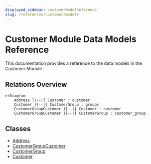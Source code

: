 ```yaml
---
displayed_sidebar: customerModelReference
slug: /references/customer/models
---
```



# Customer Module Data Models Reference

This documentation provides a reference to the data models in the Customer Module

## Relations Overview

```mermaid
erDiagram
	Address }|--|{ Customer : customer
	Customer }|--|{ CustomerGroup : groups
	CustomerGroupCustomer }|--|{ Customer : customer
	CustomerGroupCustomer }|--|{ CustomerGroup : customer_group

```

## Classes

- [Address](../customer_models/classes/customer_models.Address.mdx)
- [CustomerGroupCustomer](../customer_models/classes/customer_models.CustomerGroupCustomer.mdx)
- [CustomerGroup](../customer_models/classes/customer_models.CustomerGroup.mdx)
- [Customer](../customer_models/classes/customer_models.Customer.mdx)

